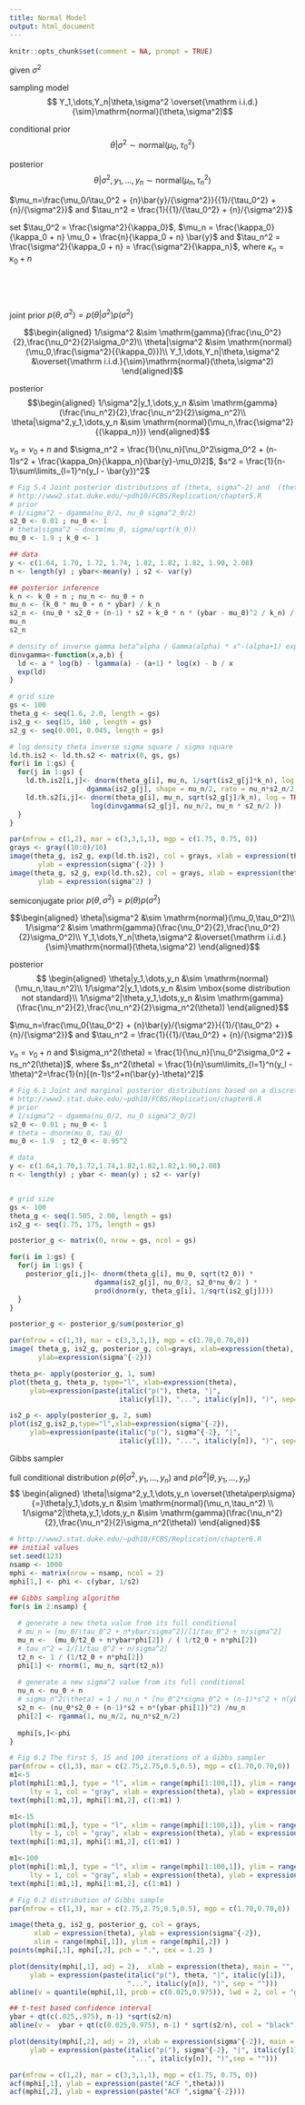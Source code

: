```yaml
---
title: Normal Model
output: html_document
---
```


```R
knitr::opts_chunk$set(comment = NA, prompt = TRUE)
```

given $\sigma^2$

<!-- sampling model $p(y|\theta,\sigma^2) = \mathrm{dnorm}(y,\theta,\sigma) =\frac{1}{\sqrt{2\pi\sigma^2}} e^{-\frac{1}{2}\left(\frac{y-\theta}{\sigma}\right)^2}, \ y \in \mathbb{R}$ -->

<!-- conditional prior $p(\theta|\sigma^2) = \mathrm{dnorm}(y,\mu_0,\tau_0)$ -->

sampling model $$
Y_1,\dots,Y_n|\theta,\sigma^2 \overset{\mathrm i.i.d.}{\sim}\mathrm{normal}(\theta,\sigma^2)$$

conditional prior $$
\theta|\sigma^2 \sim  \mathrm{normal}\Big(\mu_0,\tau_0^2\Big)$$

posterior $$
\theta|\sigma^2,y_1,\dots,y_n \sim  \mathrm{normal}\Big(\mu_n, \tau_n^2\Big)$$

<!-- posterior $p(\theta|\sigma^2,y_1,\dots,y_n) = \mathrm{dnorm}(\theta,\mu_n,\tau_n)$, where $\mu_n=\frac{\frac{1}{\tau_0^2}\mu_0 + \frac{n}{\sigma^2}\bar{y}}{\frac{1}{\tau_0^2} + \frac{n}{\sigma^2}}$ and -->
<!-- $\tau_n^2 = \frac{1}{\frac{1}{\tau_0^2} + \frac{n}{\sigma^2}}$ -->
$\mu_n=\frac{\mu_0/\tau_0^2 + {n}\bar{y}/{\sigma^2}}{{1}/{\tau_0^2} + {n}/{\sigma^2}}$ and $\tau_n^2 = \frac{1}{{1}/{\tau_0^2} + {n}/{\sigma^2}}$ 

set $\tau_0^2 = \frac{\sigma^2}{\kappa_0}$, $\mu_n = \frac{\kappa_0}{\kappa_0 + n} \mu_0 + \frac{n}{\kappa_0 + n} \bar{y}$ and $\tau_n^2 = \frac{\sigma^2}{\kappa_0 + n} = \frac{\sigma^2}{\kappa_n}$, where $\kappa_n = \kappa_0 + n$

\

\

joint prior $p(\theta,\sigma^2) = p(\theta|\sigma^2)p(\sigma^2)$
<!-- prior $p(\theta,\sigma^2) = p(\theta|\sigma^2)p(\sigma^2) = \mathrm{dnorm}(\theta,\mu_0,\tau_0=\frac{\sigma}{\sqrt{\kappa_0}})p(\sigma^2)$, $p(\frac{1}{\sigma^2}) = \mathrm{dgamma}(\frac{1}{\sigma^2},\frac{\nu_0^2}{2},\frac{\nu_0^2}{2}\sigma_0^2)$ -->

<!-- posterior $p(\theta|\sigma^2,y_1,\dots,y_n) = \mathrm{dnorm}(\theta,\mu_n,\tau_n=\frac{\sigma}{\sqrt{\kappa_n}})$, -->
<!-- $p(\frac{1}{\sigma^2}|y_1,\dots,y_n) = \mathrm{dgamma}(\frac{1}{\sigma^2},\frac{\nu_n^2}{2},\frac{\nu_n^2}{2}\sigma_n^2)$,  -->

$$\begin{aligned}
1/\sigma^2 &\sim \mathrm{gamma}(\frac{\nu_0^2}{2},\frac{\nu_0^2}{2}\sigma_0^2)\\
\theta|\sigma^2 &\sim  \mathrm{normal}(\mu_0,\frac{\sigma^2}{{\kappa_0}})\\
Y_1,\dots,Y_n|\theta,\sigma^2 &\overset{\mathrm i.i.d.}{\sim}\mathrm{normal}(\theta,\sigma^2)
\end{aligned}$$

posterior
$$\begin{aligned}
1/\sigma^2|y_1,\dots,y_n &\sim \mathrm{gamma}(\frac{\nu_n^2}{2},\frac{\nu_n^2}{2}\sigma_n^2)\\
\theta|\sigma^2,y_1,\dots,y_n &\sim  \mathrm{normal}(\mu_n,\frac{\sigma^2}{{\kappa_n}})
\end{aligned}$$

$\nu_n =\nu_0 + n$ and $\sigma_n^2 = \frac{1}{\nu_n}[\nu_0^2\sigma_0^2 + (n-1)s^2 + \frac{\kappa_0n}{\kappa_n}(\bar{y}-\mu_0)2]$, $s^2 = \frac{1}{n-1}\sum\limits_{l=1}^n(y_l - \bar{y})^2$

```r
# Fig 5.4 Joint posterior distributions of (theta, sigma^-2) and  (theta, sigma^2)
# http://www2.stat.duke.edu/~pdh10/FCBS/Replication/chapter5.R
# prior
# 1/sigma^2 ~ dgamma(nu_0/2, nu_0 sigma^2_0/2)
s2_0 <- 0.01 ; nu_0 <- 1
# theta|sigma^2 ~ dnorm(mu_0, sigma/sqrt(k_0))
mu_0 <- 1.9 ; k_0 <- 1

## data
y <- c(1.64, 1.70, 1.72, 1.74, 1.82, 1.82, 1.82, 1.90, 2.08)
n <- length(y) ; ybar<-mean(y) ; s2 <- var(y)

## posterior inference
k_n <- k_0 + n ; nu_n <- nu_0 + n
mu_n <- (k_0 * mu_0 + n * ybar) / k_n  
s2_n <- (nu_0 * s2_0 + (n-1) * s2 + k_0 * n * (ybar - mu_0)^2 / k_n) / nu_n
mu_n
s2_n

# density of inverse gamma beta^alpha / Gamma(alpha) * x^-(alpha+1) exp(-beta/x)
dinvgamma<-function(x,a,b) {
  ld <- a * log(b) - lgamma(a) - (a+1) * log(x) - b / x 
  exp(ld)
}

# grid size
gs <- 100
theta_g <- seq(1.6, 2.0, length = gs)
is2_g <- seq(15, 160 , length = gs)
s2_g <- seq(0.001, 0.045, length = gs)

# log density theta inverse sigma square / sigma square
ld.th.is2 <- ld.th.s2 <- matrix(0, gs, gs)
for(i in 1:gs) { 
  for(j in 1:gs) {
    ld.th.is2[i,j]<- dnorm(theta_g[i], mu_n, 1/sqrt(is2_g[j]*k_n), log = TRUE) +
                   dgamma(is2_g[j], shape = nu_n/2, rate = nu_n*s2_n/2, log = TRUE)
    ld.th.s2[i,j]<- dnorm(theta_g[i], mu_n, sqrt(s2_g[j]/k_n), log = TRUE) +
                    log(dinvgamma(s2_g[j], nu_n/2, nu_n * s2_n/2 ))
  }
} 

par(mfrow = c(1,2), mar = c(3,3,1,1), mgp = c(1.75, 0.75, 0))
grays <- gray((10:0)/10)
image(theta_g, is2_g, exp(ld.th.is2), col = grays, xlab = expression(theta),
       ylab = expression(sigma^{-2}) ) 
image(theta_g, s2_g, exp(ld.th.s2), col = grays, xlab = expression(theta),
       ylab = expression(sigma^2) )
```

semiconjugate prior $p(\theta,\sigma^2) = p(\theta)p(\sigma^2)$

$$\begin{aligned}
\theta|\sigma^2 &\sim  \mathrm{normal}(\mu_0,\tau_0^2)\\
1/\sigma^2 &\sim \mathrm{gamma}(\frac{\nu_0^2}{2},\frac{\nu_0^2}{2}\sigma_0^2)\\
Y_1,\dots,Y_n|\theta,\sigma^2 &\overset{\mathrm i.i.d.}{\sim}\mathrm{normal}(\theta,\sigma^2)
\end{aligned}$$

posterior
$$
\begin{aligned}
\theta|y_1,\dots,y_n &\sim  \mathrm{normal}(\mu_n,\tau_n^2)\\
1/\sigma^2|y_1,\dots,y_n &\sim \mbox{some distribution not standard}\\
1/\sigma^2|\theta,y_1,\dots,y_n &\sim \mathrm{gamma}(\frac{\nu_n^2}{2},\frac{\nu_n^2}{2}\sigma_n^2(\theta))
\end{aligned}$$

$\mu_n=\frac{\mu_0{\tau_0^2} + {n}\bar{y}/{\sigma^2}}{{1}/{\tau_0^2} + {n}/{\sigma^2}}$ and $\tau_n^2 = \frac{1}{{1}/{\tau_0^2} + {n}/{\sigma^2}}$

$\nu_n =\nu_0 + n$ and $\sigma_n^2(\theta) = \frac{1}{\nu_n}[\nu_0^2\sigma_0^2 + ns_n^2(\theta)]$, where $s_n^2(\theta) = \frac{1}{n}\sum\limits_{l=1}^n(y_l - \theta)^2=\frac{1}{n}[(n-1)s^2+n(\bar{y}-\theta)^2]$


```r
# Fig 6.1 Joint and marginal posterior distributions based on a discrete approximation (theta, sigma^-2)
# http://www2.stat.duke.edu/~pdh10/FCBS/Replication/chapter6.R
# prior
# 1/sigma^2 ~ dgamma(nu_0/2, nu_0 sigma^2_0/2)
s2_0 <- 0.01 ; nu_0 <- 1
# theta ~ dnorm(mu_0, tau_0)
mu_0 <- 1.9  ; t2_0 <- 0.95^2

# data
y <- c(1.64,1.70,1.72,1.74,1.82,1.82,1.82,1.90,2.08)
n <- length(y) ; ybar <- mean(y) ; s2 <- var(y)


# grid size
gs <- 100 
theta_g <- seq(1.505, 2.00, length = gs) 
is2_g <- seq(1.75, 175, length = gs) 

posterior_g <- matrix(0, nrow = gs, ncol = gs)

for(i in 1:gs) {
  for(j in 1:gs) { 
    posterior_g[i,j]<- dnorm(theta_g[i], mu_0, sqrt(t2_0)) *
                     dgamma(is2_g[j], nu_0/2, s2_0*nu_0/2 ) *
                     prod(dnorm(y, theta_g[i], 1/sqrt(is2_g[j])))
  }
}

posterior_g <- posterior_g/sum(posterior_g)

par(mfrow = c(1,3), mar = c(3,3,1,1), mgp = c(1.70,0.70,0))
image( theta_g, is2_g, posterior_g, col=grays, xlab=expression(theta), 
       ylab=expression(sigma^{-2}))

theta_p<- apply(posterior_g, 1, sum)
plot(theta_g, theta_p, type="l", xlab=expression(theta),
     ylab=expression(paste(italic("p("), theta, "|", 
                           italic(y[1]), "...", italic(y[n]), ")", sep="")))

is2_p <- apply(posterior_g, 2, sum)
plot(is2_g,is2_p,type="l",xlab=expression(sigma^{-2}),
     ylab=expression(paste(italic("p("), sigma^{-2}, "|",
                           italic(y[1]), "...", italic(y[n]), ")", sep=""))) 
```

Gibbs sampler

full conditional distribution $p(\theta|\sigma^2,y_1,\dots,y_n)$ and $p(\sigma^2|\theta,y_1,\dots,y_n)$
$$
\begin{aligned}
\theta|\sigma^2,y_1,\dots,y_n \overset{\theta\perp\sigma}{=}\theta|y_1,\dots,y_n &\sim  \mathrm{normal}(\mu_n,\tau_n^2) \\
1/\sigma^2|\theta,y_1,\dots,y_n &\sim \mathrm{gamma}(\frac{\nu_n^2}{2},\frac{\nu_n^2}{2}\sigma_n^2(\theta))
\end{aligned}$$

```r
# http://www2.stat.duke.edu/~pdh10/FCBS/Replication/chapter6.R
## initial values
set.seed(123)
nsamp <- 1000
mphi <- matrix(nrow = nsamp, ncol = 2)
mphi[1,] <- phi <- c(ybar, 1/s2)

## Gibbs sampling algorithm
for(s in 2:nsamp) {
  
  # generate a new theta value from its full conditional
  # mu_n = [mu_0/\tau_0^2 + n*ybar/sigma^2]/[1/tau_0^2 + n/sigma^2]
  mu_n <-  (mu_0/t2_0 + n*ybar*phi[2]) / ( 1/t2_0 + n*phi[2])
  # tau_n^2 = 1/[1/tau_0^2 + n/sigma^2]
  t2_n <- 1 / (1/t2_0 + n*phi[2])
  phi[1] <- rnorm(1, mu_n, sqrt(t2_n))
  
  # generate a new sigma^2 value from its full conditional
  nu_n <- nu_0 + n
  # sigma_n^2(\theta) = 1 / nu_n * [nu_0^2*sigma_0^2 + (n-1)*s^2 + n(ybar-theta)^2]
  s2_n <- (nu_0*s2_0 + (n-1)*s2 + n*(ybar-phi[1])^2) /nu_n
  phi[2] <- rgamma(1, nu_n/2, nu_n*s2_n/2)
  
  mphi[s,]<-phi       
}

# Fig 6.2 The first 5, 15 and 100 iterations of a Gibbs sampler
par(mfrow = c(1,3), mar = c(2.75,2.75,0.5,0.5), mgp = c(1.70,0.70,0))
m1<-5
plot(mphi[1:m1,], type = "l", xlim = range(mphi[1:100,1]), ylim = range(mphi[1:100,2]),
     lty = 1, col = "gray", xlab = expression(theta), ylab = expression(sigma^{-2}))
text(mphi[1:m1,1], mphi[1:m1,2], c(1:m1) )

m1<-15
plot(mphi[1:m1,], type = "l", xlim = range(mphi[1:100,1]), ylim = range(mphi[1:100,2]),
     lty = 1, col = "gray", xlab = expression(theta), ylab = expression(sigma^{-2}))
text(mphi[1:m1,1], mphi[1:m1,2], c(1:m1) )

m1<-100
plot(mphi[1:m1,], type = "l", xlim = range(mphi[1:100,1]), ylim = range(mphi[1:100,2]),
     lty = 1, col = "gray", xlab = expression(theta), ylab = expression(sigma^{-2}))
text(mphi[1:m1,1], mphi[1:m1,2], c(1:m1) )

# Fig 6.2 distribution of Gibbs sample
par(mfrow = c(1,3), mar = c(2.75,2.75,0.5,0.5), mgp = c(1.70,0.70,0))

image(theta_g, is2_g, posterior_g, col = grays,
      xlab = expression(theta), ylab = expression(sigma^{-2}),
      xlim = range(mphi[,1]), ylim = range(mphi[,2]) )
points(mphi[,1], mphi[,2], pch = ".", cex = 1.25 )

plot(density(mphi[,1], adj = 2),  xlab = expression(theta), main = "", xlim = c(1.55,2.05),
     ylab = expression(paste(italic("p("), theta, "|", italic(y[1]),
                             "...", italic(y[n]), ")", sep = "")))
abline(v = quantile(mphi[,1], prob = c(0.025,0.975)), lwd = 2, col = "gray")

## t-test based confidence interval
ybar + qt(c(.025,.975), n-1) *sqrt(s2/n)
abline(v =  ybar + qt(c(0.025,0.975), n-1) * sqrt(s2/n), col = "black", lwd = 1)

plot(density(mphi[,2], adj = 2), xlab = expression(sigma^{-2}), main = "",
     ylab = expression(paste(italic("p("), sigma^{-2}, "|", italic(y[1]), 
                              "...", italic(y[n]), ")",sep = ""))) 

par(mfrow = c(1,2), mar = c(3,3,1,1), mgp = c(1.75, 0.75, 0))
acf(mphi[,1], ylab = expression(paste("ACF ",theta)))
acf(mphi[,2], ylab = expression(paste("ACF ",sigma^{-2})))
```




























